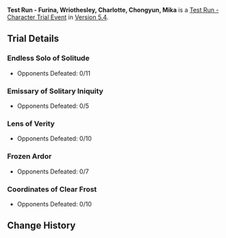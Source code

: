 {{Stub|image}}
{{Event
|name              = Test Run - Furina, Wriothesley, Charlotte, Chongyun, Mika
|image             = Test Run - Furina, Wriothesley, Charlotte, Chongyun, Mika.png
|type              = In-Game
|group             = Test Run
|time_known        = yes
|time_start        = 2025-03-04 18:00:00
|time_end          = 2025-03-25 14:59:59
}}
'''Test Run - Furina, Wriothesley, Charlotte, Chongyun, Mika''' is a [[Test Run - Character Trial Event]] in [[Version 5.4]].

{{Test Run
|character_5_1 = Furina
|rewards_5_1   = Primogem*20;Lakelight Lily*3;Whopperflower Nectar*3
|party_5_1     = Sayu,Xiangling,Bennett
|character_5_2 = Wriothesley
|rewards_5_2   = Primogem*20;Subdetection Unit*3;Meshing Gear*3
|party_5_2     = Sucrose,Xiangling,Bennett
|character_4_1 = Charlotte
|rewards_4_1   = Adventurer's Experience*6;Beryl Conch*3;Meshing Gear*3
|party_4_1     = Xingqiu,Freminet,Barbara
|character_4_2 = Chongyun
|rewards_4_2   = Mystic Enhancement Ore*3;Cor Lapis*3;Damaged Mask*3
|party_4_2     = Xingqiu,Xiangling,Bennett
|character_4_3 = Mika
|rewards_4_3   = Mora*15000;Wolfhook*3;Recruit's Insignia*3
|party_4_3     = Razor,Fischl,Diona
|wish          = Chanson of Many Waters/2025-03-04
|wish2         = Tempestuous Destiny/2025-03-04
}}

==Trial Details==
===Endless Solo of Solitude===
* Opponents Defeated: 0/11
{{Trial Character/Event/Header}}
{{Trial Character/Event
|character_name         = Furina
|character_level        = 80
|constellation          = 0
|weapon_name            = Splendor of Tranquil Waters
|weapon_level           = 80
|refinement             = 1

|artifact_flower        = Golden Song's Variation
|artifact_feather       = Golden Bird's Shedding
|artifact_sands         = Golden Era's Prelude
|artifact_goblet        = Golden Night's Bustle
|artifact_circlet       = Golden Troupe's Reward
|artifact_level         = 20
|set1                   = Golden Troupe
|set1_piece_bonus       = 4

|normal_attack_talent   = 8
|elemental_skill_talent = 8
|elemental_burst_talent = 8

|hp                     = 27,879
|atk                    = 1,387
|def                    = 736
|em                     = 105
|crit_rate              = 71.5%
|crit_dmg               = 172.4%
|er                     = 135.0%
|hydro_dmg              = 46.6%
}}
{{Trial Character/Event
|character_name         = Sayu
|character_level        = 80
|constellation          = 0
|weapon_name            = Favonius Greatsword
|weapon_level           = 80
|refinement             = 1

|artifact_flower        = In Remembrance of Viridescent Fields
|artifact_feather       = Viridescent Arrow Feather
|artifact_sands         = Viridescent Venerer's Determination
|artifact_goblet        = Viridescent Venerer's Vessel
|artifact_circlet       = Viridescent Venerer's Diadem
|artifact_level         = 20
|set1                   = Viridescent Venerer
|set1_piece_bonus       = 4

|normal_attack_talent   = 8
|elemental_skill_talent = 8
|elemental_burst_talent = 8

|hp                     = 18,270
|atk                    = 1,285
|def                    = 788
|em                     = 736
|crit_rate              = 26.0%
|crit_dmg               = 91.9%
|er                     = 190.8%
|anemo_dmg              = 15.0%
}}
{{Trial Character/Event
|character_name         = Xiangling
|character_level        = 80
|constellation          = 0
|weapon_name            = Dragon's Bane
|weapon_level           = 80
|refinement             = 1

|artifact_flower        = Royal Flora
|artifact_feather       = Royal Plume
|artifact_sands         = Witch's End Time
|artifact_goblet        = Witch's Heart Flames
|artifact_circlet       = Witch's Scorching Hat
|artifact_level         = 20
|set1                   = Noblesse Oblige
|set1_piece_bonus       = 2
|set2                   = Crimson Witch of Flames
|set2_piece_bonus       = 2

|normal_attack_talent   = 8
|elemental_skill_talent = 8
|elemental_burst_talent = 8

|hp                     = 17,312
|atk                    = 1,541
|def                    = 712
|em                     = 378
|crit_rate              = 57.1%
|crit_dmg               = 91.9%
|er                     = 135.0%
|pyro_dmg               = 61.6%
}}
{{Trial Character/Event
|character_name         = Bennett
|character_level        = 80
|constellation          = 0
|weapon_name            = Sapwood Blade
|weapon_level           = 80
|refinement             = 1

|artifact_flower        = Royal Flora
|artifact_feather       = Royal Plume
|artifact_sands         = Royal Pocket Watch
|artifact_goblet        = Royal Silver Urn
|artifact_circlet       = Royal Masque
|artifact_level         = 20
|set1                   = Noblesse Oblige
|set1_piece_bonus       = 4

|normal_attack_talent   = 8
|elemental_skill_talent = 8
|elemental_burst_talent = 8

|hp                     = 29,043
|atk                    = 1,354
|def                    = 815
|em                     = 105
|crit_rate              = 26.0%
|crit_dmg               = 91.9%
|er                     = 234.7%
}}
{{Trial Character/Event/Footer}}

===Emissary of Solitary Iniquity===
* Opponents Defeated: 0/5
{{Trial Character/Event/Header}}
{{Trial Character/Event
|character_name         = Wriothesley
|character_level        = 80
|constellation          = 0
|weapon_name            = Cashflow Supervision
|weapon_level           = 80
|refinement             = 1
|artifact_flower        = Hunter's Brooch
|artifact_feather       = Masterpiece's Overture
|artifact_sands         = Moment of Judgment
|artifact_goblet        = Forgotten Vessel
|artifact_circlet       = Veteran's Visage
|artifact_level         = 20
|set1                   = Marechaussee Hunter
|set1_piece_bonus       = 4
|normal_attack_talent   = 8
|elemental_skill_talent = 8
|elemental_burst_talent = 8
|hp                     = 19,914
|atk                    = 2,173
|def                    = 803
|em                     = 105
|crit_rate              = 46.1%
|crit_dmg               = 182.9%
|er                     = 135.0%
|cryo_dmg               = 46.6%
}}
{{Trial Character/Event
|character_name         = Sucrose
|character_level        = 80
|constellation          = 0
|weapon_name            = Sacrificial Fragments
|weapon_level           = 80
|refinement             = 1
|artifact_flower        = In Remembrance of Viridescent Fields
|artifact_feather       = Viridescent Arrow Feather
|artifact_sands         = Viridescent Venerer's Determination
|artifact_goblet        = Viridescent Venerer's Vessel
|artifact_circlet       = Viridescent Venerer's Diadem
|artifact_level         = 20
|set1                   = Viridescent Venerer
|set1_piece_bonus       = 4
|normal_attack_talent   = 8
|elemental_skill_talent = 8
|elemental_burst_talent = 8
|hp                     = 15,714
|atk                    = 1,192
|def                    = 746
|em                     = 679
|crit_rate              = 26.0%
|crit_dmg               = 91.9%
|er                     = 186.8%
|anemo_dmg              = 33.0%
}}
{{Trial Character/Event
|character_name         = Xiangling
|character_level        = 80
|constellation          = 0
|weapon_name            = Dragon's Bane
|weapon_level           = 80
|refinement             = 1
|artifact_flower        = Royal Flora
|artifact_feather       = Royal Plume
|artifact_sands         = Witch's End Time
|artifact_goblet        = Witch's Heart Flames
|artifact_circlet       = Witch's Scorching Hat
|artifact_level         = 20
|set1                   = Noblesse Oblige
|set1_piece_bonus       = 2
|set2                   = Crimson Witch of Flames
|set2_piece_bonus       = 2
|normal_attack_talent   = 8
|elemental_skill_talent = 8
|elemental_burst_talent = 8
|hp                     = 17,312
|atk                    = 1,541
|def                    = 712
|em                     = 378
|crit_rate              = 57.1%
|crit_dmg               = 91.9%
|er                     = 135.0%
|pyro_dmg               = 61.6%
}}
{{Trial Character/Event
|character_name         = Bennett
|character_level        = 80
|constellation          = 0
|weapon_name            = Sapwood Blade
|weapon_level           = 80
|refinement             = 1
|artifact_flower        = Royal Flora
|artifact_feather       = Royal Plume
|artifact_sands         = Royal Pocket Watch
|artifact_goblet        = Royal Silver Urn
|artifact_circlet       = Royal Masque
|artifact_level         = 20
|set1                   = Noblesse Oblige
|set1_piece_bonus       = 4
|normal_attack_talent   = 8
|elemental_skill_talent = 8
|elemental_burst_talent = 8
|hp                     = 29,043
|atk                    = 1,354
|def                    = 815
|em                     = 105
|crit_rate              = 26.0%
|crit_dmg               = 91.9%
|er                     = 234.7%
}}
{{Trial Character/Event/Footer}}

===Lens of Verity===
* Opponents Defeated: 0/10
{{Trial Character/Event/Header}}
{{Trial Character/Event
|character_name         = Charlotte
|character_level        = 80
|constellation          = 0
|weapon_name            = Flowing Purity
|weapon_level           = 80
|refinement             = 1
|artifact_flower        = Golden Song's Variation
|artifact_feather       = Golden Bird's Shedding
|artifact_sands         = Golden Era's Prelude
|artifact_goblet        = Golden Night's Bustle
|artifact_circlet       = Golden Troupe's Reward
|artifact_level         = 20
|set1                   = Golden Troupe
|set1_piece_bonus       = 4
|normal_attack_talent   = 8
|elemental_skill_talent = 8
|elemental_burst_talent = 8
|hp                     = 19,591
|atk                    = 1,752
|def                    = 589
|em                     = 105
|crit_rate              = 51.1%
|crit_dmg               = 91.9%
|healing                = 5.0%
|er                     = 186.8%
|cryo_dmg               = 10.0%
}}
{{Trial Character/Event
|character_name         = Xingqiu
|character_level        = 80
|constellation          = 0
|weapon_name            = Sacrificial Sword
|weapon_level           = 80
|refinement             = 1
|artifact_flower        = Royal Flora
|artifact_feather       = Royal Plume
|artifact_sands         = Copper Compass
|artifact_goblet        = Goblet of Thundering Deep
|artifact_circlet       = Wine-Stained Tricorne
|artifact_level         = 20
|set1                   = Noblesse Oblige
|set1_piece_bonus       = 2
|set2                   = Heart of Depth
|set2_piece_bonus       = 2
|normal_attack_talent   = 8
|elemental_skill_talent = 8
|elemental_burst_talent = 8
|hp                     = 18,938
|atk                    = 1,191
|def                    = 801
|em                     = 105
|crit_rate              = 57.1%
|crit_dmg               = 91.9%
|er                     = 242.6%
|hydro_dmg              = 81.6%
}}
{{Trial Character/Event
|character_name         = Freminet
|character_level        = 80
|constellation          = 0
|weapon_name            = Royal Greatsword
|weapon_level           = 80
|refinement             = 1
|artifact_flower        = Snowswept Memory
|artifact_feather       = Icebreaker's Resolve
|artifact_sands         = Frozen Homeland's Demise
|artifact_goblet        = Frost-Weaved Dignity
|artifact_circlet       = Broken Rime's Echo
|artifact_level         = 20
|set1                   = Blizzard Strayer
|set1_piece_bonus       = 4
|normal_attack_talent   = 8
|elemental_skill_talent = 8
|elemental_burst_talent = 8
|hp                     = 21,158
|atk                    = 1,901
|def                    = 752
|em                     = 105
|crit_rate              = 26.0%
|crit_dmg               = 154.1%
|er                     = 135.0%
|cryo_dmg               = 61.6%
}}
{{Trial Character/Event
|character_name         = Barbara
|character_level        = 80
|constellation          = 0
|weapon_name            = Prototype Amber
|weapon_level           = 80
|refinement             = 1
|artifact_flower        = Maiden's Distant Love
|artifact_feather       = Maiden's Heart-Stricken Infatuation
|artifact_sands         = Maiden's Passing Youth
|artifact_goblet        = Maiden's Fleeting Leisure
|artifact_circlet       = Maiden's Fading Beauty
|artifact_level         = 20
|set1                   = Maiden Beloved
|set1_piece_bonus       = 4
|normal_attack_talent   = 8
|elemental_skill_talent = 8
|elemental_burst_talent = 8
|hp                     = 29,025
|atk                    = 1,217
|def                    = 831
|em                     = 105
|crit_rate              = 26.0%
|crit_dmg               = 91.9%
|healing                = 50.9%
|er                     = 186.8%
}}
{{Trial Character/Event/Footer}}

===Frozen Ardor===
* Opponents Defeated: 0/7
{{Trial Character/Event/Header}}
{{Trial Character/Event
|character_name         = Chongyun
|character_level        = 80
|constellation          = 0
|weapon_name            = Royal Greatsword
|weapon_level           = 80
|refinement             = 1
|artifact_flower        = Snowswept Memory
|artifact_feather       = Icebreaker's Resolve
|artifact_sands         = Frozen Homeland's Demise
|artifact_goblet        = Frost-Weaved Dignity
|artifact_circlet       = Broken Rime's Echo
|artifact_level         = 20
|set1                   = Blizzard Strayer
|set1_piece_bonus       = 4
|normal_attack_talent   = 8
|elemental_skill_talent = 8
|elemental_burst_talent = 8
|hp                     = 17,418
|atk                    = 2,017
|def                    = 692
|em                     = 105
|crit_rate              = 57.1%
|crit_dmg               = 91.9%
|er                     = 135.0%
|cryo_dmg               = 61.6%
}}
{{Trial Character/Event
|character_name         = Xingqiu
|character_level        = 80
|constellation          = 0
|weapon_name            = Sacrificial Sword
|weapon_level           = 80
|refinement             = 1

|artifact_flower        = Royal Flora
|artifact_feather       = Royal Plume
|artifact_sands         = Copper Compass
|artifact_goblet        = Goblet of Thundering Deep
|artifact_circlet       = Wine-Stained Tricorne
|artifact_level         = 20
|set1                   = Noblesse Oblige
|set1_piece_bonus       = 2
|set2                   = Heart of Depth
|set2_piece_bonus       = 2

|normal_attack_talent   = 8
|elemental_skill_talent = 8
|elemental_burst_talent = 8

|hp                     = 16,673
|atk                    = 1,336
|def                    = 801
|em                     = 105
|crit_rate              = 57.1%
|crit_dmg               = 91.9%
|er                     = 242.6%
|hydro_dmg              = 81.6%
}}
{{Trial Character/Event
|character_name         = Xiangling
|character_level        = 80
|constellation          = 0
|weapon_name            = Dragon's Bane
|weapon_level           = 80
|refinement             = 1
|artifact_flower        = Royal Flora
|artifact_feather       = Royal Plume
|artifact_sands         = Witch's End Time
|artifact_goblet        = Witch's Heart Flames
|artifact_circlet       = Witch's Scorching Hat
|artifact_level         = 20
|set1                   = Noblesse Oblige
|set1_piece_bonus       = 2
|set2                   = Crimson Witch of Flames
|set2_piece_bonus       = 2
|normal_attack_talent   = 8
|elemental_skill_talent = 8
|elemental_burst_talent = 8
|hp                     = 17,312
|atk                    = 1,541
|def                    = 712
|em                     = 378
|crit_rate              = 57.1%
|crit_dmg               = 91.9%
|er                     = 135.0%
|pyro_dmg               = 61.6%
}}
{{Trial Character/Event
|character_name         = Bennett
|character_level        = 80
|constellation          = 0
|weapon_name            = Sapwood Blade
|weapon_level           = 80
|refinement             = 1
|artifact_flower        = Royal Flora
|artifact_feather       = Royal Plume
|artifact_sands         = Royal Pocket Watch
|artifact_goblet        = Royal Silver Urn
|artifact_circlet       = Royal Masque
|artifact_level         = 20
|set1                   = Noblesse Oblige
|set1_piece_bonus       = 4
|normal_attack_talent   = 8
|elemental_skill_talent = 8
|elemental_burst_talent = 8
|hp                     = 29,043
|atk                    = 1,354
|def                    = 815
|em                     = 105
|crit_rate              = 26.0%
|crit_dmg               = 91.9%
|er                     = 234.7%
}}
{{Trial Character/Event/Footer}}

===Coordinates of Clear Frost===
* Opponents Defeated: 0/10
{{Trial Character/Event/Header}}
{{Trial Character/Event
|character_name         = Mika
|character_level        = 80
|constellation          = 0
|weapon_name            = Favonius Lance
|weapon_level           = 80
|refinement             = 1
|artifact_flower        = Flower of Accolades
|artifact_feather       = Sundered Feather
|artifact_sands         = Orichalceous Time-Dial
|artifact_goblet        = Scarlet Vessel
|artifact_circlet       = General's Ancient Helm
|artifact_level         = 20
|set1                   = Tenacity of the Millelith
|set1_piece_bonus       = 2
|set2                   = Emblem of Severed Fate
|set2_piece_bonus       = 2
|normal_attack_talent   = 8
|elemental_skill_talent = 8
|elemental_burst_talent = 8
|hp                     = 33,451
|atk                    = 1,220
|def                    = 757
|em                     = 105
|crit_rate              = 26.0%
|crit_dmg               = 91.9%
|er                     = 234.7%
}}
{{Trial Character/Event
|character_name         = Razor
|character_level        = 80
|constellation          = 0
|weapon_name            = Snow-Tombed Starsilver
|weapon_level           = 80
|refinement             = 1
|artifact_flower        = Gladiator's Nostalgia
|artifact_feather       = Gladiator's Destiny
|artifact_sands         = Gladiator's Longing
|artifact_goblet        = Gladiator's Intoxication
|artifact_circlet       = Gladiator's Triumphus
|artifact_level         = 20
|set1                   = Gladiator's Finale
|set1_piece_bonus       = 4
|normal_attack_talent   = 8
|elemental_skill_talent = 8
|elemental_burst_talent = 8
|hp                     = 18,377
|atk                    = 1,685
|def                    = 794
|em                     = 105
|crit_rate              = 57.1%
|crit_dmg               = 91.9%
|er                     = 135.0%
|physical_dmg           = 112.3%
}}
{{Trial Character/Event
|character_name         = Fischl
|character_level        = 80
|constellation          = 0
|weapon_name            = The Stringless
|weapon_level           = 80
|refinement             = 1
|artifact_flower        = Gladiator's Nostalgia
|artifact_feather       = Gladiator's Destiny
|artifact_sands         = Hourglass of Thunder
|artifact_goblet        = Omen of Thunderstorm
|artifact_circlet       = Thunder Summoner's Crown
|artifact_level         = 20
|set1                   = Gladiator's Finale
|set1_piece_bonus       = 2
|set2                   = Thundering Fury
|set2_piece_bonus       = 2
|normal_attack_talent   = 8
|elemental_skill_talent = 8
|elemental_burst_talent = 8
|hp                     = 15,661
|atk                    = 1,735
|def                    = 637
|em                     = 256
|crit_rate              = 57.1%
|crit_dmg               = 91.9%
|er                     = 135.0%
|electro_dmg            = 61.6%
}}
{{Trial Character/Event
|character_name         = Diona
|character_level        = 80
|constellation          = 0
|weapon_name            = Sacrificial Bow
|weapon_level           = 80
|refinement             = 1
|artifact_flower        = Maiden's Distant Love
|artifact_feather       = Maiden's Heart-Stricken Infatuation
|artifact_sands         = Maiden's Passing Youth
|artifact_goblet        = Maiden's Fleeting Leisure
|artifact_circlet       = Maiden's Fading Beauty
|artifact_level         = 20
|set1                   = Maiden Beloved
|set1_piece_bonus       = 4
|normal_attack_talent   = 8
|elemental_skill_talent = 8
|elemental_burst_talent = 8
|hp                     = 23,938
|atk                    = 1,209
|def                    = 644
|em                     = 105
|crit_rate              = 26.0%
|crit_dmg               = 91.9%
|er                     = 214.7%
|healing                = 18.0%
}}
{{Trial Character/Event/Footer}}

==Change History==
{{Change History|5.4}}